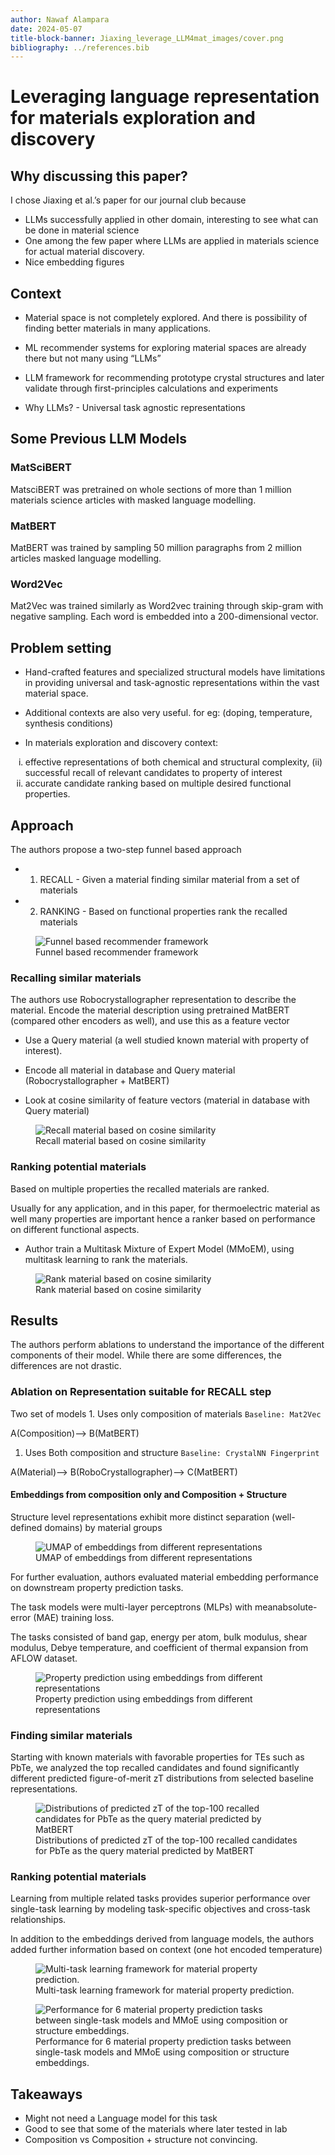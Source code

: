 ```yaml
---
author: Nawaf Alampara
date: 2024-05-07
title-block-banner: Jiaxing_leverage_LLM4mat_images/cover.png
bibliography: ../references.bib
---
```


# Leveraging language representation for materials exploration and discovery

## Why discussing this paper? 

I chose Jiaxing et al.'s paper for our journal club because 

- LLMs successfully applied in other domain, interesting to see what can be done in material science
- One among the few paper where LLMs are applied in materials science for actual material discovery. 
- Nice embedding figures

## Context


- Material space is not completely explored. And there is possibility of finding better materials in many applications.

- ML recommender systems for exploring material spaces are already there but not many using "LLMs"

- LLM framework for recommending prototype crystal structures and later validate through first-principles calculations and experiments

- Why LLMs? - Universal task agnostic representations


## Some Previous LLM Models

### MatSciBERT
MatsciBERT was pretrained on whole sections of more than 1 million materials science articles with masked language modelling.

### MatBERT
MatBERT was trained by sampling 50 million paragraphs from 2 million articles masked language modelling.

### Word2Vec
Mat2Vec was trained similarly as Word2vec training through skip-gram with negative sampling. Each word is embedded into a 200-dimensional vector.



## Problem setting

-  Hand-crafted features and specialized structural models have limitations in providing universal and task-agnostic representations within the vast material space.

- Additional contexts are also very useful. for eg: (doping, temperature, synthesis conditions)

- In materials exploration and discovery context: 
(i) effective representations of both chemical and structural complexity, (ii) successful recall of relevant candidates to property of interest
(iii) accurate candidate ranking based on multiple desired functional properties.


## Approach

The authors propose a two-step funnel based approach

- 1. RECALL - Given a material finding similar material from a set of materials
- 2. RANKING - Based on functional properties rank the recalled materials


![Funnel based recommender framework](Jiaxing_leverage_LLM4mat_images/recommender.png)



### Recalling similar materials

The authors use Robocrystallographer representation to describe the material. Encode the material description using pretrained MatBERT (compared other encoders as well), and use this as a feature vector

- Use a Query material (a well studied known material with property of interest). 

- Encode all material in database and Query material (Robocrystallographer + MatBERT)

- Look at cosine similarity of feature vectors (material in database with Query material)

![ Recall material based on cosine similarity](Jiaxing_leverage_LLM4mat_images/recall.png)


### Ranking potential materials

Based on multiple properties the recalled materials are ranked.

Usually for any application, and in this paper, for thermoelectric material as well many properties are important hence a ranker based on performance on different functional aspects.

- Author train a Multitask Mixture of Expert Model (MMoEM), using multitask learning to rank the materials.

![ Rank material based on cosine similarity](Jiaxing_leverage_LLM4mat_images/rank.png)



## Results


The authors perform ablations to understand the importance of the different components of their model. While there are some differences, the differences are not drastic.

### Ablation on Representation suitable for RECALL step

Two set of models 
1. Uses only composition of materials 
`Baseline: Mat2Vec`
    
  A(Composition)--> B(MatBERT)

1. Uses Both composition and structure
`Baseline: CrystalNN Fingerprint`

  A(Material)--> B(RoboCrystallographer)--> C(MatBERT)

#### Embeddings from composition only and Composition + Structure 

Structure level representations exhibit more distinct separation (well-defined domains) by material groups


![ UMAP of embeddings from different representations](Jiaxing_leverage_LLM4mat_images/embeddings.png)


For further evaluation, authors  evaluated material embedding performance on downstream property prediction tasks. 

 The task models were multi-layer perceptrons (MLPs) with meanabsolute-error (MAE) training loss. 
 
 The tasks consisted of band gap, energy per atom, bulk modulus, shear modulus, Debye temperature, and coefficient of thermal expansion from AFLOW dataset.

![ Property prediction using embeddings from different representations](Jiaxing_leverage_LLM4mat_images/property_prediction_1.png)


### Finding similar materials

Starting with known materials with favorable properties for TEs such as PbTe, we analyzed the top recalled candidates and found significantly different predicted figure-of-merit zT distributions from selected baseline representations.

![ Distributions of predicted zT of the top-100 recalled candidates for PbTe as the query material predicted by MatBERT](Jiaxing_leverage_LLM4mat_images/recall_distribution.png)




### Ranking potential materials

Learning from multiple related tasks provides superior performance over single-task learning by modeling task-specific objectives and cross-task relationships.


In addition to the embeddings derived from language models, the authors added further information based on context (one hot encoded temperature)



![ Multi-task learning framework for material property prediction.](Jiaxing_leverage_LLM4mat_images/multi_task.png)

![ Performance for 6 material property prediction tasks between single-task models and MMoE using composition or structure embeddings.](Jiaxing_leverage_LLM4mat_images/mmoe.png)


## Takeaways

- Might not need a Language model for this task
- Good to see that some of the materials where later tested in lab
- Composition vs Composition + structure not convincing.


